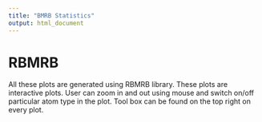 ```yaml
---
title: "BMRB Statistics"
output: html_document
---
```




# RBMRB

All these plots are generated using RBMRB library. These plots are interactive plots. User can zoom in and out using mouse and switch on/off particular atom type in the plot. Tool box can be found on the top right on every plot.

